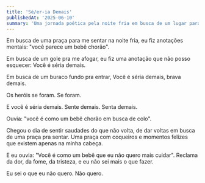 ```yaml
---
title: 'Sé/er-ia Demais'
publishedAt: '2025-06-10'
summary: 'Uma jornada poética pela noite fria em busca de um lugar para ser.'
---
```


Em busca de uma praça para me sentar na noite fria,
eu fiz anotações mentais: "você parece um bebê chorão".

Em busca de um gole pra me afogar,
eu fiz uma anotação que não posso esquecer:
Você é séria demais.

Em busca de um buraco fundo pra entrar,
Você é séria demais,
brava demais.

Os heróis se foram.
Se foram.

E você é séria demais.
Sente demais.
Senta demais.

Ouvia: "você é como um bebê chorão em busca de colo".

Chegou o dia de sentir saudades do que não volta,
de dar voltas em busca de uma praça pra sentar.
Uma praça com coqueiros e momentos felizes que existem apenas na minha cabeça.

E eu ouvia: "Você é como um bebê que eu não quero mais cuidar".
Reclama da dor, da fome, da tristeza, e eu não sei mais o que fazer.

Eu sei o que eu não quero.
Não quero.